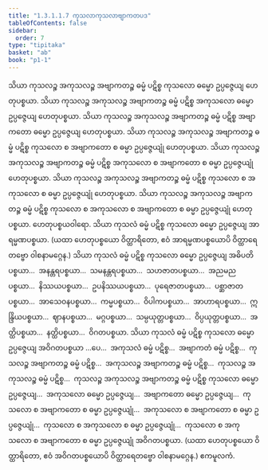 ```yaml
---
title: "1.3.1.1.7 ကုသလာကုသလာဗျာကတပဒ"
tableOfContents: false
sidebar:
  order: 7
type: "tipitaka"
basket: "ab"
book: "p1-1"
---
```



<DynamicBreadcrumb />

<Division number="32" book="p1-1" e="ch" v="36" p="13">

<Paragraph number="66" book="p1-1">
သိယာ ကုသလဉ္စ အကုသလဉ္စ အဗျာကတဉ္စ ဓမ္မံ ပဋိစ္စ ကုသလော ဓမ္မော ဥပ္ပဇ္ဇေယျ ဟေတုပစ္စယာ. သိယာ ကုသလဉ္စ အကုသလဉ္စ အဗျာကတဉ္စ ဓမ္မံ ပဋိစ္စ အကုသလော ဓမ္မော ဥပ္ပဇ္ဇေယျ ဟေတုပစ္စယာ. သိယာ ကုသလဉ္စ အကုသလဉ္စ အဗျာကတဉ္စ ဓမ္မံ ပဋိစ္စ အဗျာကတော ဓမ္မော ဥပ္ပဇ္ဇေယျ ဟေတုပစ္စယာ. သိယာ ကုသလဉ္စ အကုသလဉ္စ အဗျာကတဉ္စ ဓမ္မံ ပဋိစ္စ ကုသလော စ အဗျာကတော စ ဓမ္မာ ဥပ္ပဇ္ဇေယျုံ ဟေတုပစ္စယာ. သိယာ ကုသလဉ္စ အကုသလဉ္စ အဗျာကတဉ္စ ဓမ္မံ ပဋိစ္စ အကုသလော စ အဗျာကတော စ ဓမ္မာ ဥပ္ပဇ္ဇေယျုံ ဟေတုပစ္စယာ. သိယာ ကုသလဉ္စ အကုသလဉ္စ အဗျာကတဉ္စ ဓမ္မံ ပဋိစ္စ ကုသလော စ အကုသလော စ ဓမ္မာ ဥပ္ပဇ္ဇေယျုံ ဟေတုပစ္စယာ. သိယာ ကုသလဉ္စ အကုသလဉ္စ အဗျာကတဉ္စ ဓမ္မံ ပဋိစ္စ ကုသလော စ အကုသလော စ အဗျာကတော စ ဓမ္မာ ဥပ္ပဇ္ဇေယျုံ ဟေတုပစ္စယာ.

</Paragraph>
</Division>

<Paragraph number="67" type="center" book="p1-1">
ဟေတုပစ္စယဝါရော.


</Paragraph>

<Division number="33" book="p1-1" e="ch" v="36" p="13">

<Paragraph number="68" book="p1-1">
သိယာ ကုသလံ ဓမ္မံ ပဋိစ္စ ကုသလော ဓမ္မော ဥပ္ပဇ္ဇေယျ အာရမ္မဏပစ္စယာ.
</Paragraph>

<Paragraph number="69" book="p1-1">
(ယထာ ဟေတုပစ္စယော ဝိတ္ထာရိတော, ဧဝံ အာရမ္မဏပစ္စယောပိ ဝိတ္ထာရေတဗ္ဗော ဝါစနာမဂ္ဂေန.)
</Paragraph>

</Division>
<Division number="34" book="p1-1" e="ch" v="36" p="13">

<Paragraph number="70" book="p1-1">
သိယာ ကုသလံ ဓမ္မံ ပဋိစ္စ ကုသလော ဓမ္မော ဥပ္ပဇ္ဇေယျ အဓိပတိပစ္စယာ…  အနန္တရပစ္စယာ…  သမနန္တရပစ္စယာ…  သဟဇာတပစ္စယာ…  အညမညပစ္စယာ…  နိဿယပစ္စယာ…  ဥပနိဿယပစ္စယာ…  ပုရေဇာတပစ္စယာ…  ပစ္ဆာဇာတပစ္စယာ…  အာသေဝနပစ္စယာ…  ကမ္မပစ္စယာ…  ဝိပါကပစ္စယာ…  အာဟာရပစ္စယာ…  ဣန္ဒြိယပစ္စယာ…  ဈာနပစ္စယာ…  မဂ္ဂပစ္စယာ…  သမ္ပယုတ္တပစ္စယာ…  ဝိပ္ပယုတ္တပစ္စယာ…  အတ္ထိပစ္စယာ…  နတ္ထိပစ္စယာ…  ဝိဂတပစ္စယာ.
</Paragraph>

</Division>
<Division number="35" book="p1-1" e="ch" v="36" p="14">

<Paragraph number="71" book="p1-1">
သိယာ ကုသလံ ဓမ္မံ ပဋိစ္စ ကုသလော ဓမ္မော ဥပ္ပဇ္ဇေယျ အဝိဂတပစ္စယာ …ပေ…  အကုသလံ ဓမ္မံ ပဋိစ္စ…  အဗျာကတံ ဓမ္မံ ပဋိစ္စ…  ကုသလဉ္စ အဗျာကတဉ္စ ဓမ္မံ ပဋိစ္စ…  အကုသလဉ္စ အဗျာကတဉ္စ ဓမ္မံ ပဋိစ္စ…  ကုသလဉ္စ အကုသလဉ္စ ဓမ္မံ ပဋိစ္စ…  ကုသလဉ္စ အကုသလဉ္စ အဗျာကတဉ္စ ဓမ္မံ ပဋိစ္စ ကုသလော ဓမ္မော ဥပ္ပဇ္ဇေယျ…  အကုသလော ဓမ္မော ဥပ္ပဇ္ဇေယျ…  အဗျာကတော ဓမ္မော ဥပ္ပဇ္ဇေယျ…  ကုသလော စ အဗျာကတော စ ဓမ္မာ ဥပ္ပဇ္ဇေယျုံ…  အကုသလော စ အဗျာကတော စ ဓမ္မာ ဥပ္ပဇ္ဇေယျုံ…  ကုသလော စ အကုသလော စ ဓမ္မာ ဥပ္ပဇ္ဇေယျုံ…  ကုသလော စ အကုသလော စ အဗျာကတော စ ဓမ္မာ ဥပ္ပဇ္ဇေယျုံ အဝိဂတပစ္စယာ.
</Paragraph>

<Paragraph number="72" book="p1-1">
(ယထာ ဟေတုပစ္စယော ဝိတ္ထာရိတော, ဧဝံ အဝိဂတပစ္စယောပိ ဝိတ္ထာရေတဗ္ဗော ဝါစနာမဂ္ဂေန.)

</Paragraph>
</Division>

<Paragraph number="73" type="center" book="p1-1">
ဧကမူလကံ.
</Paragraph>